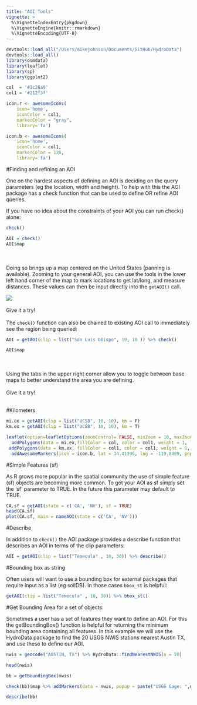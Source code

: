 ```yaml
---
title: "AOI Tools"
vignette: >
  %\VignetteIndexEntry{pkgdown}
  %\VignetteEngine{knitr::rmarkdown}
  %\VignetteEncoding{UTF-8}
---
```


```r
devtools::load_all("/Users/mikejohnson/Documents/GitHub/HydroData")
devtools::load_all()
library(osmdata)
library(leaflet)
library(sp)
library(ggplot2)

col  = '#1c26a9'
col1 = '#212f3f'

icon.r <- awesomeIcons(
    icon='home',
    iconColor = col1,
    markerColor = "gray",
    library='fa')

icon.b <- awesomeIcons(
    icon='home',
    iconColor = col1,
    markerColor = 138,
    library='fa')
```

#Finding and refining an AOI

One on the hardest aspects of defining an AOI is deciding on the query parameters (eg the location, width and height). To help with this the AOI package has a check function that can be used to define OR refine AOI queries.

If you have no idea about the constraints of your AOI you can run check() alone:

```r
check()
```

```r
AOI = check()
AOI$map
```

<br>
<br>
Doing so brings up a map centered on the United States (panning is available). Zooming to your general AOI, you can use the tools in the lower left hand corner of the map to mark locations to get lat/long, and measure distances. These values can then be input directly into the `getAOI()` call. 

![](./imgs/search.gif)
<br>
<br>
Give it a try!
<br>
<br>
The `check()` function can also be chained to existing AOI call to immediately see the region being queried:
<br>
```r
AOI = getAOI(clip = list("San Luis Obispo", 10, 10 )) %>% check()
```

```r
AOI$map
```
<br>
<br>
Using the tabs in the upper right corner allow you to toggle between base maps to better understand the area you are defining. 
<br>
<br>
Give it a try!
<br>
<br>

#Kilometers 

```r
mi.ex = getAOI(clip = list("UCSB", 10, 10), km = F)
km.ex = getAOI(clip = list("UCSB", 10, 10), km = T)
```

```r
leaflet(option=leafletOptions(zoomControl= FALSE, minZoom = 10, maxZoom = 4)) %>% addProviderTiles(providers$CartoDB.Positron) %>% 
  addPolygons(data = mi.ex,fillColor = col, color = col1, weight = 1, label = "miles") %>% 
 addPolygons(data = km.ex, fillColor = col1, color = col1, weight = 1, label = "kilometers") %>% 
  addAwesomeMarkers(icon = icon.b, lat = 34.41396, lng = -119.8489, popup = 'UCSB')

```

#Simple Features (sf)

As R grows more popular in the spatial community the use of simple feature (sf) objects are becoming more common. To get your AOI as sf simply set the 'sf' parameter to TRUE. In the future this parameter may default to TRUE.

```r
CA.sf = getAOI(state = c('CA', 'NV'), sf = TRUE)
head(CA.sf)
plot(CA.sf, main = nameAOI(state = c('CA', 'NV')))
```

#Describe

In addition to `check()` the AOI package provides a describe function that describes an AOI in terms of the clip parameters:

```r

AOI = getAOI(clip = list("Temecula" , 10, 30)) %>% describe()

```

#Bounding box as string

Often users will want to use a bounding box for external packages that require input as a list (eg soilDB). In those cases `bbox_st` is helpful:

```r
getAOI(clip = list("Temecula" , 10, 30)) %>% bbox_st()
```


#Get Bounding Area for a set of objects:

Sometimes a user has a set of features they want to define an AOI. For this the getBoundingBox() function is helpful for returning the minimum bounding area containing all features. In this example we will use the HydroData package to find the 20 USGS NWIS stations nearest Austin TX, and use these to define our AOI. 

```r

nwis = geocode("AUSTIN, TX") %>% HydroData::findNearestNWIS(n = 20)

head(nwis)

bb = getBoundingBox(nwis)

check(bb)$map %>% addMarkers(data = nwis, popup = paste("USGS Gage: ",nwis$site_no)) 

```

```r
describe(bb)
```


